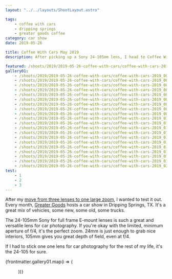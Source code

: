 ```yaml
---
layout: "../../layouts/ShootLayout.astro"

tags:
    - coffee with cars
    - dripping springs
    - greater goods coffee
category: car show
date: 2019-05-26

title: Coffee With Cars May 2019
description: After picking up a Sony 24-105mm lens, I head to Coffee With Cars.

featured: /shoots/2019/2019-05-26-coffee-with-cars/coffee-with-cars-2019_014.jpeg
gallery01:
    - /shoots/2019/2019-05-26-coffee-with-cars/coffee-with-cars-2019_001.jpeg
    - /shoots/2019/2019-05-26-coffee-with-cars/coffee-with-cars-2019_002.jpeg
    - /shoots/2019/2019-05-26-coffee-with-cars/coffee-with-cars-2019_003.jpeg
    - /shoots/2019/2019-05-26-coffee-with-cars/coffee-with-cars-2019_004.jpeg
    - /shoots/2019/2019-05-26-coffee-with-cars/coffee-with-cars-2019_005.jpeg
    - /shoots/2019/2019-05-26-coffee-with-cars/coffee-with-cars-2019_006.jpeg
    - /shoots/2019/2019-05-26-coffee-with-cars/coffee-with-cars-2019_007.jpeg
    - /shoots/2019/2019-05-26-coffee-with-cars/coffee-with-cars-2019_008.jpeg
    - /shoots/2019/2019-05-26-coffee-with-cars/coffee-with-cars-2019_009.jpeg
    - /shoots/2019/2019-05-26-coffee-with-cars/coffee-with-cars-2019_010.jpeg
    - /shoots/2019/2019-05-26-coffee-with-cars/coffee-with-cars-2019_011.jpeg
    - /shoots/2019/2019-05-26-coffee-with-cars/coffee-with-cars-2019_012.jpeg
    - /shoots/2019/2019-05-26-coffee-with-cars/coffee-with-cars-2019_013.jpeg
    - /shoots/2019/2019-05-26-coffee-with-cars/coffee-with-cars-2019_014.jpeg
    - /shoots/2019/2019-05-26-coffee-with-cars/coffee-with-cars-2019_015.jpeg
    - /shoots/2019/2019-05-26-coffee-with-cars/coffee-with-cars-2019_016.jpeg
    - /shoots/2019/2019-05-26-coffee-with-cars/coffee-with-cars-2019_017.jpeg
    - /shoots/2019/2019-05-26-coffee-with-cars/coffee-with-cars-2019_018.jpeg
    - /shoots/2019/2019-05-26-coffee-with-cars/coffee-with-cars-2019_019.jpeg
    - /shoots/2019/2019-05-26-coffee-with-cars/coffee-with-cars-2019_020.jpeg
test:
    - 1
    - 2
    - 3
---
```



After my [move from three lenses to one large zoom](/blog/lens-change-from-3-to-1), I wanted to test it out. Every month, [Greater Goods](https://greatergoodsroasting.com/) hosts a car show in Dripping Springs, TX. It's a great mix of vehicles, some new, some old, some trucks.

The 24-105mm Sony for full frame E-mount lenses is such a great and versatile lens for car photography. If you're okay with the limited, minimum aperture of f/4, it's the perfect zoom. 24mm is just enough to grab nice interiors, 105mm gives you great depth of field, even at f/4.

If I had to stick one one lens for car photography for the rest of my life, it's the 24-105 for sure.

{frontmatter.gallery01.map(i => (<Figure src={i} />))}
